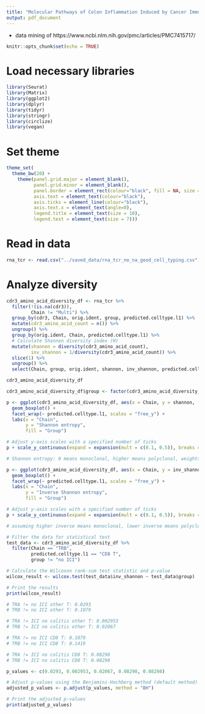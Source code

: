 ```yaml
---
title: "Molecular Pathways of Colon Inflammation Induced by Cancer Immunotherapy"
output: pdf_document
---
```


 - data mining of https://www.ncbi.nlm.nih.gov/pmc/articles/PMC7415717/
 
```r
knitr::opts_chunk$set(echo = TRUE)
```

# Load necessary libraries

```r

library(Seurat)
library(Matrix)
library(ggplot2)
library(dplyr)
library(tidyr)
library(stringr)
library(circlize)
library(vegan)

```

# Set theme

```r

theme_set(
  theme_bw(20) +
    theme(panel.grid.major = element_blank(),
          panel.grid.minor = element_blank(),
          panel.border = element_rect(colour="black", fill = NA, size = 1),
          axis.text = element_text(colour="black"),
          axis.ticks = element_line(colour="black"),
          axis.text.x = element_text(angle=0),
          legend.title = element_text(size = 10),
          legend.text = element_text(size = 7)))

```

# Read in data

```r

rna_tcr <- read.csv("../saved_data/rna_tcr_no_na_good_cell_typing.csv")

```

# Analyze diversity

```r

cdr3_amino_acid_diversity_df <- rna_tcr %>%
  filter(!(is.na(cdr3)),
         Chain != "Multi") %>%
  group_by(cdr3, Chain, orig.ident, group, predicted.celltype.l1) %>%
  mutate(cdr3_amino_acid_count = n()) %>%
  ungroup() %>%
  group_by(orig.ident, Chain, predicted.celltype.l1) %>%
  # Calculate Shannon diversity index (H)
  mutate(shannon = diversity(cdr3_amino_acid_count),
         inv_shannon = 1/diversity(cdr3_amino_acid_count)) %>%
  slice(1) %>%
  ungroup() %>%
  select(Chain, group, orig.ident, shannon, inv_shannon, predicted.celltype.l1)

cdr3_amino_acid_diversity_df

cdr3_amino_acid_diversity_df$group <- factor(cdr3_amino_acid_diversity_df$group, levels = c("no ICI", "ICI no colitis", "ICI colitis"))

p <- ggplot(cdr3_amino_acid_diversity_df, aes(x = Chain, y = shannon, fill = group)) +
  geom_boxplot() +
  facet_wrap(~ predicted.celltype.l1, scales = "free_y") +
  labs(x = "Chain",
       y = "Shannon entropy",
       fill = "Group")

# Adjust y-axis scales with a specified number of ticks
p + scale_y_continuous(expand = expansion(mult = c(0.1, 0.5)), breaks = pretty_breaks(n = 3))

# Shannon entropy: 0 means monoclonal, higher means polyclonal, weights richness (total # of unique clones) over evenness

p <- ggplot(cdr3_amino_acid_diversity_df, aes(x = Chain, y = inv_shannon, fill = group)) +
  geom_boxplot() +
  facet_wrap(~ predicted.celltype.l1, scales = "free_y") +
  labs(x = "Chain",
       y = "Inverse Shannon entropy",
       fill = "Group")

# Adjust y-axis scales with a specified number of ticks
p + scale_y_continuous(expand = expansion(mult = c(0.1, 0.5)), breaks = pretty_breaks(n = 3))

# assuming higher inverse means monoclonal, lower inverse means polyclonal

# Filter the data for statistical test
test_data <- cdr3_amino_acid_diversity_df %>%
  filter(Chain == "TRB",
         predicted.celltype.l1 == "CD8 T",
         group != "no ICI")

# Calculate the Wilcoxon rank-sum test statistic and p-value
wilcox_result <- wilcox.test(test_data$inv_shannon ~ test_data$group)

# Print the results
print(wilcox_result)

# TRA != no ICI other T: 0.0293
# TRB != no ICI other T: 0.1079

# TRA != ICI no colitis other T: 0.002953
# TRB != ICI no colitis other T: 0.02067

# TRA != no ICI CD8 T: 0.1079
# TRB != no ICI CD8 T: 0.1419

# TRA != ICI no colitis CD8 T: 0.08298
# TRB != ICI no colitis CD8 T: 0.08298

p_values <- c(0.0293, 0.002953, 0.02067, 0.08298, 0.08298)

# Adjust p-values using the Benjamini-Hochberg method (default method)
adjusted_p_values <- p.adjust(p_values, method = "BH")

# Print the adjusted p-values
print(adjusted_p_values)

```